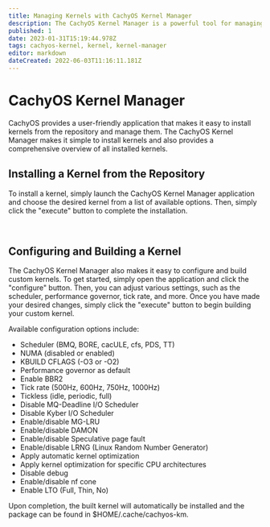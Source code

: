 ```yaml
---
title: Managing Kernels with CachyOS Kernel Manager
description: The CachyOS Kernel Manager is a powerful tool for managing kernels, allowing users to easily install or build custom kernels with ease.
published: 1
date: 2023-01-31T15:19:44.978Z
tags: cachyos-kernel, kernel, kernel-manager
editor: markdown
dateCreated: 2022-06-03T11:16:11.181Z
---
```



CachyOS Kernel Manager
======================

CachyOS provides a user-friendly application that makes it easy to install kernels from the repository and manage them.
The CachyOS Kernel Manager makes it simple to install kernels and also provides a comprehensive overview of all installed kernels.

Installing a Kernel from the Repository
---------------------------------------

To install a kernel, simply launch the CachyOS Kernel Manager application and choose the desired kernel from a list of available options.
Then, simply click the "execute" button to complete the installation.

<br />
<ImageComponent imgsrc={import('~/assets/images/cachyos-km1.png')} />

Configuring and Building a Kernel
---------------------------------

The CachyOS Kernel Manager also makes it easy to configure and build custom kernels. To get started, simply open the application and click the "configure" button. Then, you can adjust various settings, such as the scheduler, performance governor, tick rate, and more. Once you have made your desired changes, simply click the "execute" button to begin building your custom kernel.

Available configuration options include:

*   Scheduler (BMQ, BORE, cacULE, cfs, PDS, TT)
*   NUMA (disabled or enabled)
*   KBUILD CFLAGS (-O3 or -O2)
*   Performance governor as default
*   Enable BBR2
*   Tick rate (500Hz, 600Hz, 750Hz, 1000Hz)
*   Tickless (idle, periodic, full)
*   Disable MQ-Deadline I/O Scheduler
*   Disable Kyber I/O Scheduler
*   Enable/disable MG-LRU
*   Enable/disable DAMON
*   Enable/disable Speculative page fault
*   Enable/disable LRNG (Linux Random Number Generator)
*   Apply automatic kernel optimization
*   Apply kernel optimization for specific CPU architectures
*   Disable debug
*   Enable/disable nf cone
*   Enable LTO (Full, Thin, No)

Upon completion, the built kernel will automatically be installed and the package can be found in $HOME/.cache/cachyos-km.

<br />
<ImageComponent imgsrc={import('~/assets/images/cachyos-km2.png')} />
